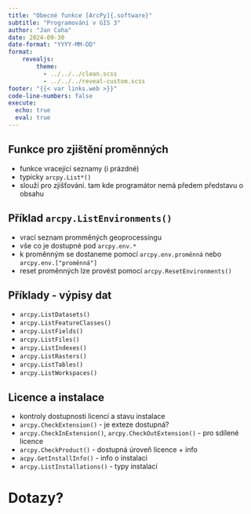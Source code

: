 ```yaml
---
title: "Obecné funkce [ArcPy]{.software}"
subtitle: "Programování v GIS 3"
author: "Jan Caha"
date: 2024-09-30
date-format: "YYYY-MM-DD"
format: 
    revealjs:
        theme: 
          - ../../../clean.scss 
          - ../../../reveal-custom.scss
footer: "{{< var links.web >}}"
code-line-numbers: false
execute:
  echo: true
  eval: true
---
```


## Funkce pro zjištění proměnných 

- funkce vracející seznamy (i prázdné)
- typicky `arcpy.List*()`
- slouží pro zjišťování. tam kde programátor nemá předem představu o obsahu

## Příklad `arcpy.ListEnvironments()`

- vrací seznam promměných geoprocessingu 
- vše co je dostupné pod `arcpy.env.*`
- k proměnným se dostaneme pomocí `arcpy.env.proměnná` nebo `arcpy.env.["proměnná"]`
- reset proměnných lze provést pomocí `arcpy.ResetEnvironments()` 

## Příklady - výpisy dat

- `arcpy.ListDatasets()`
- `arcpy.ListFeatureClasses()`
- `arcpy.ListFields()`
- `arcpy.ListFiles()`
- `arcpy.ListIndexes()`
- `arcpy.ListRasters()`
- `arcpy.ListTables()`
- `arcpy.ListWorkspaces()`

## Licence a instalace

- kontroly dostupnosti licencí a stavu instalace
- `arcpy.CheckExtension()` - je exteze dostupná?
- `arcpy.CheckInExtension()`, `arcpy.CheckOutExtension()` - pro sdílené licence
- `arcpy.CheckProduct()` - dostupná úroveň licence + info
- `acpy.GetInstallInfo()` - info o instalaci
- `arcpy.ListInstallations()` - typy instalací

# Dotazy?{.center}